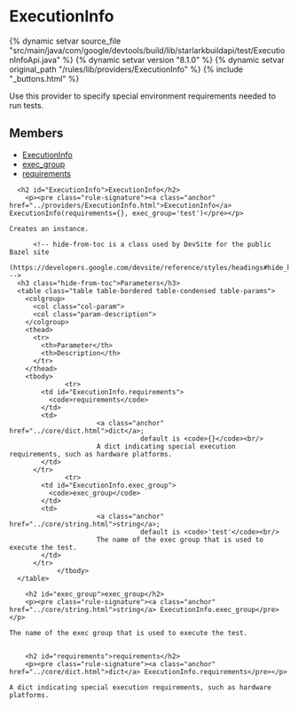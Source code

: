 <html devsite>
<head>
  <meta name="project_path" value="/_project.yaml">
  <meta name="book_path" value="/versions/8.1.0/_book.yaml">
</head>
<body>

<h1 class="page-title" id="modules.ExecutionInfo">ExecutionInfo</h1>

{% dynamic setvar source_file "src/main/java/com/google/devtools/build/lib/starlarkbuildapi/test/ExecutionInfoApi.java" %}
{% dynamic setvar version "8.1.0" %}
{% dynamic setvar original_path "/rules/lib/providers/ExecutionInfo" %}
{% include "_buttons.html" %}
<!-- {% raw %} -->

Use this provider to specify special environment requirements needed to run tests.

<h2>Members</h2>
<ul>
    <li>
    <a href="#ExecutionInfo">ExecutionInfo</a>
  </li>
      <li>
    <a href="#exec_group">exec_group</a>
  </li>
      <li>
    <a href="#requirements">requirements</a>
  </li>
  </ul>

      <h2 id="ExecutionInfo">ExecutionInfo</h2>
        <p><pre class="rule-signature"><a class="anchor" href="../providers/ExecutionInfo.html">ExecutionInfo</a> ExecutionInfo(requirements={}, exec_group='test')</pre></p>

    Creates an instance.

          <!-- hide-from-toc is a class used by DevSite for the public Bazel site
      (https://developers.google.com/devsite/reference/styles/headings#hide_headings_from_the_toc) -->
      <h3 class="hide-from-toc">Parameters</h3>
      <table class="table table-bordered table-condensed table-params">
        <colgroup>
          <col class="col-param">
          <col class="param-description">
        </colgroup>
        <thead>
          <tr>
            <th>Parameter</th>
            <th>Description</th>
          </tr>
        </thead>
        <tbody>
                  <tr>
            <td id="ExecutionInfo.requirements">
              <code>requirements</code>
            </td>
            <td>
                          <a class="anchor" href="../core/dict.html">dict</a>;
                                     default is <code>{}</code><br/>
                          A dict indicating special execution requirements, such as hardware platforms.
            </td>
          </tr>
                  <tr>
            <td id="ExecutionInfo.exec_group">
              <code>exec_group</code>
            </td>
            <td>
                          <a class="anchor" href="../core/string.html">string</a>;
                                     default is <code>'test'</code><br/>
                          The name of the exec group that is used to execute the test.
            </td>
          </tr>
                </tbody>
      </table>

        <h2 id="exec_group">exec_group</h2>
        <p><pre class="rule-signature"><a class="anchor" href="../core/string.html">string</a> ExecutionInfo.exec_group</pre></p>

    The name of the exec group that is used to execute the test.


        <h2 id="requirements">requirements</h2>
        <p><pre class="rule-signature"><a class="anchor" href="../core/dict.html">dict</a> ExecutionInfo.requirements</pre></p>

    A dict indicating special execution requirements, such as hardware platforms.



</body>
</html>

<!-- {% endraw %} -->
